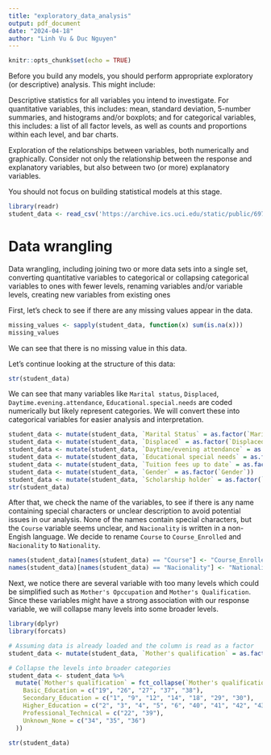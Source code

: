 ```yaml
---
title: "exploratory_data_analysis"
output: pdf_document
date: "2024-04-18"
author: "Linh Vu & Duc Nguyen"
---
```


```r
knitr::opts_chunk$set(echo = TRUE)
```

Before you build any models, you should perform appropriate exploratory (or descriptive) analysis. This might include:

Descriptive statistics for all variables you intend to investigate. For quantitative variables, this includes: mean, standard deviation, 5-number summaries, and histograms and/or boxplots; and for categorical variables, this includes: a list of all factor levels, as well as counts and proportions within each level, and bar charts.

Exploration of the relationships between variables, both numerically and graphically. Consider not only the relationship between the response and explanatory variables, but also between two (or more) explanatory variables.

You should not focus on building statistical models at this stage.

```r
library(readr)
student_data <- read_csv('https://archive.ics.uci.edu/static/public/697/data.csv')
```

# Data wrangling #

Data wrangling, including joining two or more data sets into a single set, converting quantitative variables to categorical or collapsing categorical variables to ones with fewer levels, renaming variables and/or variable levels, creating new variables from existing ones

First, let's check to see if there are any missing values appear in the data. 

```r
missing_values <- sapply(student_data, function(x) sum(is.na(x)))
missing_values
```
We can see that there is no missing value in this data. 

Let's continue looking at the structure of this data: 

```r
str(student_data)
```

We can see that many variables like `Marital status`, `Displaced`, `Daytime.evening.attendance`, `Educational.special.needs` are coded numerically but likely represent categories. We will convert these into categorical variables for easier analysis and interpretation.

```r
student_data <- mutate(student_data, `Marital Status` = as.factor(`Marital Status`))
student_data <- mutate(student_data, `Displaced` = as.factor(`Displaced`))
student_data <- mutate(student_data, `Daytime/evening attendance` = as.factor(`Daytime/evening attendance`))
student_data <- mutate(student_data, `Educational special needs` = as.factor(`Educational special needs`))
student_data <- mutate(student_data, `Tuition fees up to date` = as.factor(`Tuition fees up to date`))
student_data <- mutate(student_data, `Gender` = as.factor(`Gender`))
student_data <- mutate(student_data, `Scholarship holder` = as.factor(`Scholarship holder`))
str(student_data)
```

After that, we check the name of the variables, to see if there is any name containing special characters or unclear description to avoid potential issues in our analysis. None of the names contain special characters, but the `Course` variable seems unclear, and `Nacionality` is written in a non-Engish language. We decide to rename `Course` to `Course_Enrolled` and `Nacionality` to `Nationality`.

```r
names(student_data)[names(student_data) == "Course"] <- "Course_Enrolled"
names(student_data)[names(student_data) == "Nacionality"] <- "Nationality"
```

Next, we notice there are several variable with too many levels which could be simplified such as `Mother's Opccupation` and `Mother's Qualification`. Since these variables might have a strong association with our response variable, we will collapse many levels into some broader levels. 

```r
library(dplyr)
library(forcats)

# Assuming data is already loaded and the column is read as a factor
student_data <- mutate(student_data, `Mother's qualification` = as.factor(`Mother's qualification`))

# Collapse the levels into broader categories
student_data <- student_data %>%
  mutate(`Mother's qualification` = fct_collapse(`Mother's qualification`,
    Basic_Education = c("19", "26", "27", "37", "38"),
    Secondary_Education = c("1", "9", "12", "14", "18", "29", "30"),
    Higher_Education = c("2", "3", "4", "5", "6", "40", "41", "42", "43", "44"),
    Professional_Technical = c("22", "39"),
    Unknown_None = c("34", "35", "36")
  ))
```
```r
str(student_data)

```


